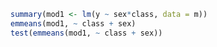 
```r
summary(mod1 <- lm(y ~ sex*class, data = m))
emmeans(mod1, ~ class + sex)
test(emmeans(mod1, ~ class + sex))
```
